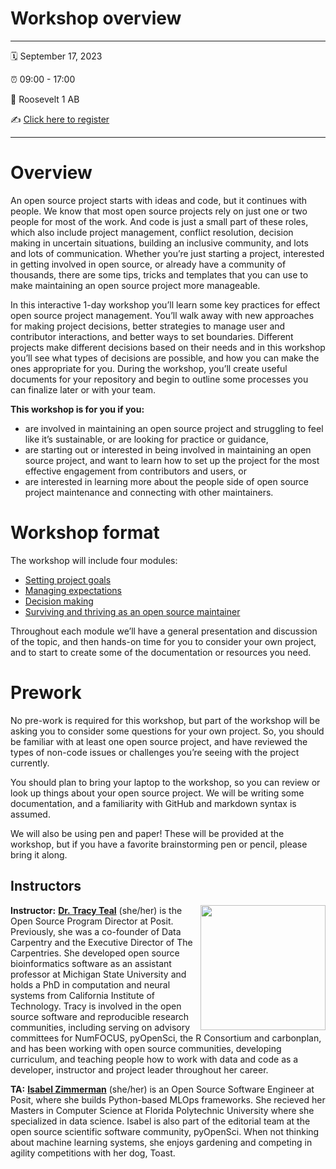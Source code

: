 # Workshop overview {.unnumbered}

------------------------------------------------------------------------

🗓️ September 17, 2023

⏰ 09:00 - 17:00

🏨 Roosevelt 1 AB

✍️ [Click here to register](https://pos.it/conf)

------------------------------------------------------------------------

# Overview {.unnumbered}

An open source project starts with ideas and code, but it continues with people. We know that most open source projects rely on just one or two people for most of the work. And code is just a small part of these roles, which also include project management, conflict resolution, decision making in uncertain situations, building an inclusive community, and lots and lots of communication. Whether you're just starting a project, interested in getting involved in open source, or already have a community of thousands, there are some tips, tricks and templates that you can use to make maintaining an open source project more manageable.

In this interactive 1-day workshop you'll learn some key practices for effect open source project management. You'll walk away with new approaches for making project decisions, better strategies to manage user and contributor interactions, and better ways to set boundaries. Different projects make different decisions based on their needs and in this workshop you'll see what types of decisions are possible, and how you can make the ones appropriate for you. During the workshop, you'll create useful documents for your repository and begin to outline some processes you can finalize later or with your team.

**This workshop is for you if you:**

-   are involved in maintaining an open source project and struggling to feel like it's sustainable, or are looking for practice or guidance,
-   are starting out or interested in being involved in maintaining an open source project, and want to learn how to set up the project for the most effective engagement from contributors and users, or
-   are interested in learning more about the people side of open source project maintenance and connecting with other maintainers.

# Workshop format {.unnumbered}

The workshop will include four modules:

-   [Setting project goals](project-goals.html)
-   [Managing expectations](managing-expectations.html)
-   [Decision making](decision-making.html)
-   [Surviving and thriving as an open source maintainer](thriving.html)

Throughout each module we'll have a general presentation and discussion of the topic, and then hands-on time for you to consider your own project, and to start to create some of the documentation or resources you need.

# Prework {.unnumbered}

No pre-work is required for this workshop, but part of the workshop will be asking you to consider some questions for your own project. So, you should be familiar with at least one open source project, and have reviewed the types of non-code issues or challenges you're seeing with the project currently.

You should plan to bring your laptop to the workshop, so you can review or look up things about your open source project. We will be writing some documentation, and a familiarity with GitHub and markdown syntax is assumed.

We will also be using pen and paper! These will be provided at the workshop, but if you have a favorite brainstorming pen or pencil, please bring it along.

## Instructors {.unnumbered}

![](images/teal.jpg){style="float:right;padding: 0 0 0 10px;" fig-alt="Headshot of Dr. Tracy Teal" width="200"}

**Instructor:** [**Dr. Tracy Teal**](https://www.linkedin.com/in/tracy-teal-059136b/) (she/her) is the Open Source Program Director at Posit. Previously, she was a co-founder of Data Carpentry and the Executive Director of The Carpentries. She developed open source bioinformatics software as an assistant professor at Michigan State University and holds a PhD in computation and neural systems from California Institute of Technology. Tracy is involved in the open source software and reproducible research communities, including serving on advisory committees for NumFOCUS, pyOpenSci, the R Consortium and carbonplan, and has been working with open source communities, developing curriculum, and teaching people how to work with data and code as a developer, instructor and project leader throughout her career.

**TA:** [**Isabel Zimmerman**](https://www.isabelizimm.me/) (she/her) is an Open Source Software Engineer at Posit, where she builds Python-based MLOps frameworks. She recieved her Masters in Computer Science at Florida Polytechnic University where she specialized in data science. Isabel is also part of the editorial team at the open source scientific software community, pyOpenSci. When not thinking about machine learning systems, she enjoys gardening and competing in agility competitions with her dog, Toast.